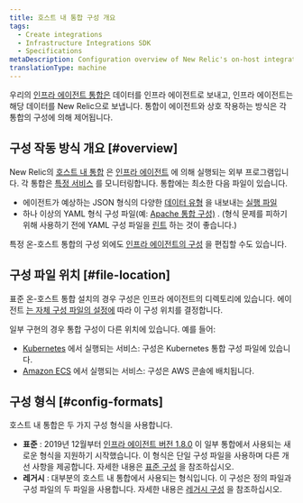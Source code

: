 ```yaml
---
title: 호스트 내 통합 구성 개요
tags:
  - Create integrations
  - Infrastructure Integrations SDK
  - Specifications
metaDescription: Configuration overview of New Relic's on-host integrations.
translationType: machine
---
```


우리의 [인프라 에이전트 통합은](/docs/infrastructure/host-integrations/installation/install-infrastructure-host-integrations) 데이터를 인프라 에이전트로 보내고, 인프라 에이전트는 해당 데이터를 New Relic으로 보냅니다. 통합이 에이전트와 상호 작용하는 방식은 각 통합의 구성에 의해 제어됩니다.

## 구성 작동 방식 개요 [#overview]

New Relic의 [호스트 내 통합](/docs/integrations/host-integrations/getting-started/introduction-host-integrations) 은 [인프라 에이전트](/docs/infrastructure/install-configure-infrastructure/configuration/configure-infrastructure-agent) 에 의해 실행되는 외부 프로그램입니다. 각 통합은 [특정 서비스](/docs/integrations/host-integrations/host-integrations-list) 를 모니터링합니다. 통합에는 최소한 다음 파일이 있습니다.

* 에이전트가 예상하는 JSON 형식의 다양한 [데이터 유형](/docs/integrations/new-relic-integrations/get-started/introduction-infrastructure-integrations#data-types) 을 내보내는 [실행 파일](/docs/infrastructure/infrastructure-integrations/custom-integrations/create-integration-executable-file)
* 하나 이상의 YAML 형식 구성 파일(예: [Apache 통합 구성)](/docs/integrations/host-integrations/host-integrations-list/kafka-monitoring-integration#config) . (형식 문제를 피하기 위해 사용하기 전에 YAML 구성 파일을 [린트](http://www.yamllint.com/) 하는 것이 좋습니다.)

특정 온-호스트 통합의 구성 외에도 [인프라 에이전트의 구성](/docs/infrastructure/install-infrastructure-agent/configuration/configure-infrastructure-agent) 을 편집할 수도 있습니다.

## 구성 파일 위치 [#file-location]

표준 온-호스트 통합 설치의 경우 구성은 인프라 에이전트의 디렉토리에 있습니다. 에이전트 [는 자체 구성 파일의 설정에](/docs/infrastructure/install-configure-manage-infrastructure/configuration/infrastructure-configuration-settings#plugin-dir) 따라 이 구성 위치를 결정합니다.

일부 구현의 경우 통합 구성이 다른 위치에 있습니다. 예를 들어:

* [Kubernetes](/docs/integrations/kubernetes-integration/link-apps-services/monitor-services-running-kubernetes) 에서 실행되는 서비스: 구성은 Kubernetes 통합 구성 파일에 있습니다.
* [Amazon ECS](/docs/integrations/host-integrations/host-integrations-list/monitor-services-running-amazon-ecs) 에서 실행되는 서비스: 구성은 AWS 콘솔에 배치됩니다.

## 구성 형식 [#config-formats]

호스트 내 통합은 두 가지 구성 형식을 사용합니다.

* **표준** : 2019년 12월부터 [인프라 에이전트 버전 1.8.0](/docs/release-notes/infrastructure-release-notes/infrastructure-agent-release-notes) 이 일부 통합에서 사용되는 새로운 형식을 지원하기 시작했습니다. 이 형식은 단일 구성 파일을 사용하며 다른 개선 사항을 제공합니다. 자세한 내용은 [표준 구성](/docs/create-integrations/infrastructure-integrations-sdk/specifications/host-integrations-standard-configuration-format) 을 참조하십시오.
* **레거시** : 대부분의 호스트 내 통합에서 사용되는 형식입니다. 이 구성은 정의 파일과 구성 파일의 두 파일을 사용합니다. 자세한 내용은 [레거시 구성](/docs/create-integrations/infrastructure-integrations-sdk/specifications/host-integrations-legacy-configuration-format/) 을 참조하십시오.